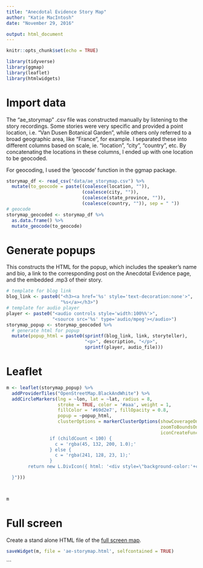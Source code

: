 ```yaml
---
title: "Anecdotal Evidence Story Map"
author: "Katie MacIntosh"
date: "November 29, 2016"

output: html_document
---
```


```r
knitr::opts_chunk$set(echo = TRUE)
```


```r

library(tidyverse)
library(ggmap)
library(leaflet)
library(htmlwidgets)
```

# Import data

The "ae_storymap" .csv file was constructed manually by listening to the story recordings. Some stories were very specific and provided a point location, i.e. "Van Dusen Botanical Garden", while others only referred to a broad geographic area, like "France", for example. I separated these into different columns based on scale, ie. "location", "city", "country", etc. By concatenating the locations in these columns, I ended up with one location to be geocoded.

For geocoding, I used the 'geocode' function in the ggmap package.

```r
storymap_df <- read_csv("data/ae_storymap.csv") %>%
  mutate(to_geocode = paste((coalesce(location, "")), 
                            (coalesce(city, "")), 
                            (coalesce(state_province, "")), 
                            (coalesce(country, "")), sep = " "))
# geocode
storymap_geocoded <- storymap_df %>% 
  as.data.frame() %>% 
  mutate_geocode(to_geocode)
```

# Generate popups

This constructs the HTML for the popup, which includes the speaker's name and bio, a link to the corresponding post on the Anecdotal Evidence page, and the embedded .mp3 of their story.

```r
# template for blog link
blog_link <- paste0("<h3><a href='%s' style='text-decoration:none'>",
                    "%s</a></h3>")
# template for audio player
player <- paste0("<audio controls style='width:100%%'>",
                 "<source src='%s' type='audio/mpeg'></audio>")
storymap_popup <- storymap_geocoded %>% 
  # generate html for popup
  mutate(popup_html = paste0(sprintf(blog_link, link, storyteller),
                             "<p>", description, "</p>",
                             sprintf(player, audio_file)))
```

# Leaflet

```r

m <- leaflet(storymap_popup) %>% 
  addProviderTiles("OpenStreetMap.BlackAndWhite") %>% 
  addCircleMarkers(lng = ~lon, lat = ~lat, radius = 8, 
                   stroke = TRUE, color = '#aaa', weight = 1, 
                   fillColor = '#69d2e7', fillOpacity = 0.8,
                   popup = ~popup_html,
                   clusterOptions = markerClusterOptions(showCoverageOnHover = FALSE,
                                                         zoomToBoundsOnClick = TRUE,
                                                         iconCreateFunction=JS("function (cluster) {            var childCount = cluster.getChildCount();  
                if (childCount < 100) {  
                  c = 'rgba(45, 132, 200, 1.0);'
                } else { 
                  c = 'rgba(241, 128, 23, 1);'  
                }    
        return new L.DivIcon({ html: '<div style=\"background-color:'+c+'\"><span>' + childCount + '</span></div>', className: 'marker-cluster', iconSize: new L.Point(40, 40) });

  }")))



m


```

# Full screen

Create a stand alone HTML file of the [full screen map](ae-storymap.html).

```r
saveWidget(m, file = 'ae-storymap.html', selfcontained = TRUE)
```
```
